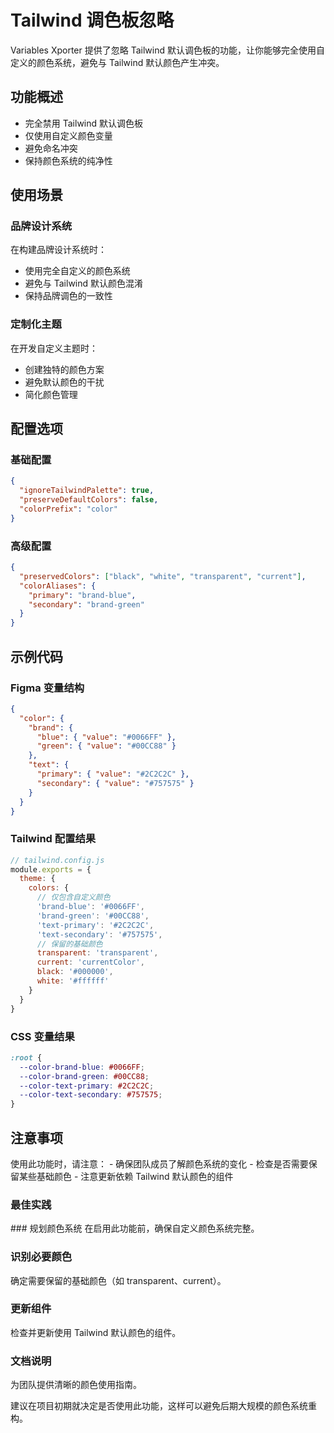 
# Tailwind 调色板忽略

Variables Xporter 提供了忽略 Tailwind 默认调色板的功能，让你能够完全使用自定义的颜色系统，避免与 Tailwind 默认颜色产生冲突。

## 功能概述

- 完全禁用 Tailwind 默认调色板
- 仅使用自定义颜色变量
- 避免命名冲突
- 保持颜色系统的纯净性

## 使用场景

### 品牌设计系统
在构建品牌设计系统时：
- 使用完全自定义的颜色系统
- 避免与 Tailwind 默认颜色混淆
- 保持品牌调色的一致性

### 定制化主题
在开发自定义主题时：
- 创建独特的颜色方案
- 避免默认颜色的干扰
- 简化颜色管理

## 配置选项

### 基础配置
```json
{
  "ignoreTailwindPalette": true,
  "preserveDefaultColors": false,
  "colorPrefix": "color"
}
```

### 高级配置
```json
{
  "preservedColors": ["black", "white", "transparent", "current"],
  "colorAliases": {
    "primary": "brand-blue",
    "secondary": "brand-green"
  }
}
```

## 示例代码

### Figma 变量结构
```json
{
  "color": {
    "brand": {
      "blue": { "value": "#0066FF" },
      "green": { "value": "#00CC88" }
    },
    "text": {
      "primary": { "value": "#2C2C2C" },
      "secondary": { "value": "#757575" }
    }
  }
}
```

### Tailwind 配置结果
```javascript
// tailwind.config.js
module.exports = {
  theme: {
    colors: {
      // 仅包含自定义颜色
      'brand-blue': '#0066FF',
      'brand-green': '#00CC88',
      'text-primary': '#2C2C2C',
      'text-secondary': '#757575',
      // 保留的基础颜色
      transparent: 'transparent',
      current: 'currentColor',
      black: '#000000',
      white: '#ffffff'
    }
  }
}
```

### CSS 变量结果
```css
:root {
  --color-brand-blue: #0066FF;
  --color-brand-green: #00CC88;
  --color-text-primary: #2C2C2C;
  --color-text-secondary: #757575;
}
```

## 注意事项

<Callout type="warning">
  使用此功能时，请注意：
  - 确保团队成员了解颜色系统的变化
  - 检查是否需要保留某些基础颜色
  - 注意更新依赖 Tailwind 默认颜色的组件
</Callout>

### 最佳实践
<Steps>
### 规划颜色系统
在启用此功能前，确保自定义颜色系统完整。

### 识别必要颜色
确定需要保留的基础颜色（如 transparent、current）。

### 更新组件
检查并更新使用 Tailwind 默认颜色的组件。

### 文档说明
为团队提供清晰的颜色使用指南。
</Steps>

<Callout type="info">
  建议在项目初期就决定是否使用此功能，这样可以避免后期大规模的颜色系统重构。
</Callout>
